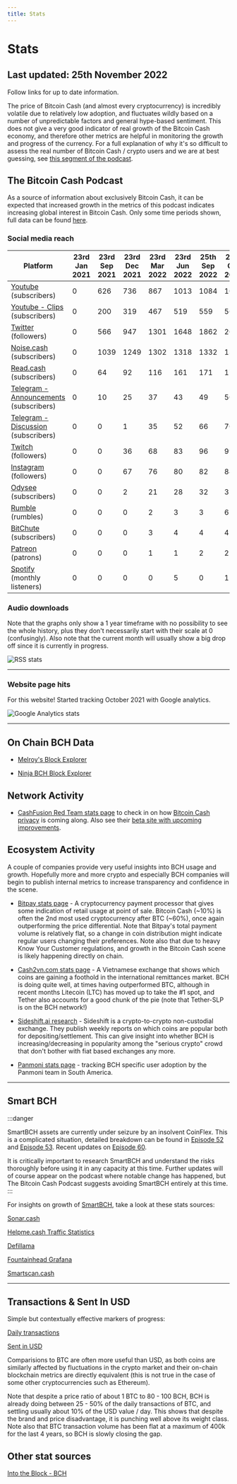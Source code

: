 ```yaml
---
title: Stats
---
```



# Stats

## Last updated: 25th November 2022

Follow links for up to date information.

The price of Bitcoin Cash (and almost every cryptocurrency) is incredibly volatile due to relatively low adoption, and fluctuates wildly based on a number of unpredictable factors and general hype-based sentiment. This does not give a very good indicator of real growth of the Bitcoin Cash economy, and therefore other metrics are helpful in monitoring the growth and progress of the currency. For a full explanation of why it's so difficult to assess the real number of Bitcoin Cash / crypto users and we are at best guessing, see [this segment of the podcast](https://youtu.be/tlCV7sQMmx8?t=1852).

## The Bitcoin Cash Podcast

As a source of information about exclusively Bitcoin Cash, it can be expected that increased growth in the metrics of this podcast indicates increasing global interest in Bitcoin Cash. Only some time periods shown, full data can be found [here](https://docs.google.com/spreadsheets/d/1LT2QG1bS7ADGz3K90MZw0niGJyIGmeK1Tavs3j4X3OU/edit?usp=sharing).

### Social media reach

| Platform                                                                                  | 23rd Jan 2021 | 23rd Sep 2021 | 23rd Dec 2021 | 23rd Mar 2022 | 23rd Jun 2022 | 25th Sep 2022 | 23rd Oct 2022 | 25th Nov 2022 |
| ----------------------------------------------------------------------------------------- | ------------- | ------------- | ------------- | ------------- | ------------- | ------------- | ------------- | ------------- |
| [Youtube](https://www.youtube.com/channel/UCsrDsJnHFnkMnJhEslofyPQ) (subscribers)         | 0             | 626           | 736           | 867           | 1013          | 1084          | 1084          | 1115          |
| [Youtube - Clips](https://www.youtube.com/channel/UC22kOwMuIzJCOtAPjoIjkFA) (subscribers) | 0             | 200           | 319           | 467           | 519           | 559           | 568           | 577           |
| [Twitter](https://twitter.com/TheBCHPodcast) (followers)                                  | 0             | 566           | 947           | 1301          | 1648          | 1862          | 2022          | 2377          |
| [Noise.cash](https://noise.cash/u/TheBitcoinCashPodcast) (subscribers)                    | 0             | 1039          | 1249          | 1302          | 1318          | 1332          | 1337          | 1340          |
| [Read.cash](https://read.cash/@BitcoinCashPodcast) (subscribers)                          | 0             | 64            | 92            | 116           | 161           | 171           | 172           | 172           |
| [Telegram - Announcements](https://t.me/thebitcoincashpodcast) (subscribers)              | 0             | 10            | 25            | 37            | 43            | 49            | 50            | 53            |
| [Telegram - Discussion](https://t.me/thebitcoincashpodcast_discussion) (subscribers)      | 0             | 0             | 1             | 35            | 52            | 66            | 70            | 80            |
| [Twitch](https://www.twitch.tv/thebitcoincashpodcast) (followers)                         | 0             | 0             | 36            | 68            | 83            | 96            | 99            | 108           |
| [Instagram](https://www.instagram.com/thebitcoincashpodcast/) (followers)                 | 0             | 0             | 67            | 76            | 80            | 82            | 84            | 84            |
| [Odysee](https://odysee.com/@BitcoinCashPodcast:2) (subscribers)                          | 0             | 0             | 2             | 21            | 28            | 32            | 32            | 32            |
| [Rumble](https://rumble.com/user/BitcoinCashPodcast) (rumbles)                            | 0             | 0             | 0             | 2             | 3             | 3             | 6             | 6             |
| [BitChute](https://www.bitchute.com/channel/u4kmVqYxmyU2/) (subscribers)                  | 0             | 0             | 0             | 3             | 4             | 4             | 4             | 4             |
| [Patreon](https://www.patreon.com/bitcoincashpodcast) (patrons)                           | 0             | 0             | 0             | 1             | 1             | 2             | 2             | 2             |
| [Spotify](https://open.spotify.com/artist/4wyXjYROLQdNvL6qwgCerH) (monthly listeners)     | 0             | 0             | 0             | 0             | 5             | 0             | 1             | 2             |

### Audio downloads

Note that the graphs only show a 1 year timeframe with no possibility to see the whole history, plus they don't necessarily start with their scale at 0 (confusingly). Also note that the current month will usually show a big drop off since it is currently in progress.

<img src={rssUrl} alt="RSS stats" />

<hr />

### Website page hits

For this website! Started tracking October 2021 with Google analytics.

<img src={gaUrl} alt="Google Analytics stats" />

<hr />

## On Chain BCH Data

- [Melroy's Block Explorer](https://explorer.melroy.org/)

- [Ninja BCH Block Explorer](https://explorer.bch.ninja/)

## Network Activity

- [CashFusion Red Team stats page](https://fusionstats.redteam.cash/) to check in on how [Bitcoin Cash privacy](/faqs/BCH/what-about-privacy-on-BCH) is coming along. Also see their [beta site with upcoming improvements](https://beta.redteam.cash/).

## Ecosystem Activity

A couple of companies provide very useful insights into BCH usage and growth. Hopefully more and more crypto and especially BCH companies will begin to publish internal metrics to increase transparency and confidence in the scene.

- [Bitpay stats page](https://bitpay.com/stats/) - A cryptocurrency payment processor that gives some indication of retail usage at point of sale. Bitcoin Cash (~10%) is often the 2nd most used cryptocurrency after BTC (~60%), once again outperforming the price differential. Note that Bitpay's total payment volume is relatively flat, so a change in coin distribution might indicate regular users changing their preferences. Note also that due to heavy Know Your Customer regulations, and growth in the Bitcoin Cash scene is likely happening directly on chain.

- [Cash2vn.com stats page](https://www.cash2vn.com/stats) - A Vietnamese exchange that shows which coins are gaining a foothold in the international remittances market. BCH is doing quite well, at times having outperformed BTC, although in recent months Litecoin (LTC) has moved up to take the #1 spot, and Tether also accounts for a good chunk of the pie (note that Tether-SLP is on the BCH network!)

- [Sideshift.ai research](https://research.sideshift.ai/) - Sideshift is a crypto-to-crypto non-custodial exchange. They publish weekly reports on which coins are popular both for depositing/settlement. This can give insight into whether BCH is increasing/decreasing in popularity among the "serious crypto" crowd that don't bother with fiat based exchanges any more.

- [Panmoni stats page](https://stats.panmoni.com/) - tracking BCH specific user adoption by the Panmoni team in South America.

<hr />

## Smart BCH

:::danger

SmartBCH assets are currently under seizure by an insolvent CoinFlex. This is a complicated situation, detailed breakdown can be found in [Episode 52](/docs/52) and [Episode 53](/docs/53). Recent updates on [Episode 60](/docs/60).

It is critically important to research SmartBCH and understand the risks thoroughly before using it in any capacity at this time. Further updates will of course appear on the podcast where notable change has happened, but The Bitcoin Cash Podcast suggests avoiding SmartBCH entirely at this time.
:::

For insights on growth of [SmartBCH](/faqs/SmartBCH/what-is-smart-BCH), take a look at these stats sources:

[Sonar.cash](https://sonar.cash/)

[Helpme.cash Traffic Statistics](https://helpme.cash/HelpMe-Statistics/)

[Defillama](https://defillama.com/chain/smartBCH)

[Fountainhead Grafana](https://smartbch.fountainhead.cash/grafana/d/GUnTOBGnz/smartbch?from=now-1y&to=now&refresh=5s&orgId=1)

[Smartscan.cash](https://www.smartscan.cash/)

<hr />

## Transactions & Sent In USD

Simple but contextually effective markers of progress:

[Daily transactions](https://cash.coin.dance/blocks/transactions)

[Sent in USD](https://bitinfocharts.com/comparison/sentinusd-btc-bch.html#3y)

Comparisions to BTC are often more useful than USD, as both coins are similarly affected by fluctuations in the crypto market and their on-chain blockchain metrics are directly equivalent (this is not true in the case of some other cryptocurrencies such as Ethereum).

Note that despite a price ratio of about 1 BTC to 80 - 100 BCH, BCH is already doing between 25 - 50% of the daily transactions of BTC, and settling usually about 10% of the USD value / day. This shows that despite the brand and price disadvantage, it is punching well above its weight class. Note also that BTC transaction volume has been flat at a maximum of 400k for the last 4 years, so BCH is slowly closing the gap.

## Other stat sources

[Into the Block - BCH](https://app.intotheblock.com/coin/BCH)
